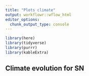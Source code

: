 ```yaml
---
title: "Plots climate"
output: workflowr::wflow_html
editor_options:
  chunk_output_type: console
---
```


```r
library(here)
library(tidyverse)
library(purrr)
library(kableExtra)
```

## Climate evolution for SN 

```r

```

